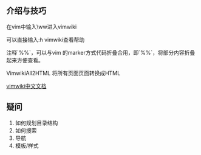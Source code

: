 ==介绍与技巧==
在vim中输入\ww进入vimwiki

可以直接输入:h vimwiki查看帮助

注释`%%`，可以与vim 的marker方式代码折叠合用，即`%%{{{}}}`，将部分内容折叠起来方便查看。

VimwikiAll2HTML 将所有页面页面转换成HTML

[[https://code.google.com/p/vim-script-cn/source/browse/trunk/doc/vimwiki.cnx|vimwiki中文文档]]

==疑问==
# 如何规划目录结构
# 如何搜索
# 导航
# 模板/样式


